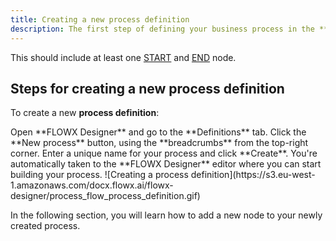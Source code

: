```yaml
---
title: Creating a new process definition
description: The first step of defining your business process in the **FlowX Designer** is adding a new [process definition](../../building-blocks/process/process-definition) for it.
---
```

This should include at least one [START](../../building-blocks/node/start-end-node#start-node) and [END](../../building-blocks/node/start-end-node#end-node) node.

## Steps for creating a new process definition

To create a new **process definition**:


<Steps>
<Step>
Open **FLOWX Designer** and go to the **Definitions** tab.
</Step>
<Step>
Click the **New process** button, using the **breadcrumbs** from the top-right corner.
</Step>
<Step>
Enter a unique name for your process and click **Create**.
</Step>
<Step>
You're automatically taken to the **FLOWX Designer** editor where you can start building your process.
</Step>
</Steps>
![Creating a process definition](https://s3.eu-west-1.amazonaws.com/docx.flowx.ai/flowx-designer/process_flow_process_definition.gif)

In the following section, you will learn how to add a new node to your newly created process.